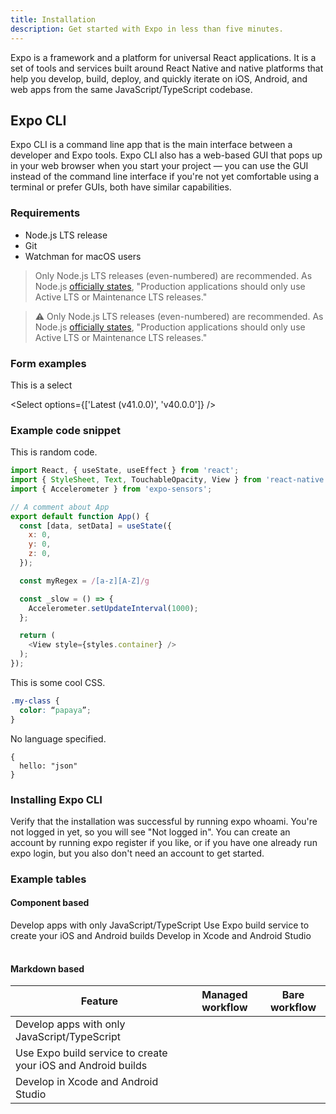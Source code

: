 ```yaml
---
title: Installation
description: Get started with Expo in less than five minutes.
---
```



Expo is a framework and a platform for universal React applications. It is a set of tools and services built around React Native and native platforms that help you develop, build, deploy, and quickly iterate on iOS, Android, and web apps from the same JavaScript/TypeScript codebase.

## Expo CLI

Expo CLI is a command line app that is the main interface between a developer and Expo tools. Expo CLI also has a web-based GUI that pops up in your web browser when you start your project — you can use the GUI instead of the command line interface if you're not yet comfortable using a terminal or prefer GUIs, both have similar capabilities.

### Requirements

- Node.js LTS release
- Git
- Watchman for macOS users

> Only Node.js LTS releases (even-numbered) are recommended. As Node.js [officially states](https://nodejs.org/en/about/releases/), "Production applications should only use Active LTS or Maintenance LTS releases."

> ⚠️ Only Node.js LTS releases (even-numbered) are recommended. As Node.js [officially states](https://nodejs.org/en/about/releases/), "Production applications should only use Active LTS or Maintenance LTS releases."

### Form examples

This is a select

<Select options={['Latest (v41.0.0)', 'v40.0.0']} />

### Example code snippet

This is random code.

```js title=TypeScript
import React, { useState, useEffect } from 'react';
import { StyleSheet, Text, TouchableOpacity, View } from 'react-native';
import { Accelerometer } from 'expo-sensors';

// A comment about App
export default function App() {
  const [data, setData] = useState({
    x: 0,
    y: 0,
    z: 0,
  });

  const myRegex = /[a-z][A-Z]/g

  const _slow = () => {
    Accelerometer.setUpdateInterval(1000);
  };

  return (
    <View style={styles.container} />
  );
});
```

This is some cool CSS.

```css title=CSS
.my-class {
  color: “papaya”;
}
```

No language specified.

```
{
  hello: "json"
}
```

### Installing Expo CLI

<!-- <Terminal
  cmd={['# Install the command line tools', '', '$ npm install --global expo-cli', '', '', '# Create a new project', '', '$ expo init my-project']}
  cmdCopy="npm install --global expo-cli"
/> -->

<!-- <Terminal cmd={['$ npm install --global expo-cli']} /> -->

<!-- <Terminal cmd={['# Install the command line tools', '', '$ npm install --global expo-cli']} /> -->

Verify that the installation was successful by running expo whoami. You're not logged in yet, so you will see "Not logged in". You can create an account by running expo register if you like, or if you have one already run expo login, but you also don't need an account to get started.

### Example tables

#### Component based

<Table
  headers={['Feature', 'Managed workflow', 'Bare workflow']}
  headersAlign={[null, undefined, TextAlign.Center]}
>
  <Row>
    <Cell>Develop apps with only JavaScript/TypeScript</Cell>
    <Cell><InfoIcon color="green" /></Cell>
    <Cell/>
  </Row>
  <Row>
    <Cell>Use Expo build service to create your iOS and Android builds</Cell>
    <Cell><InfoIcon color="green" /></Cell>
    <Cell textAlign={TextAlign.Center}><InfoIcon color="green" /></Cell>
  </Row>
  <Row>
    <Cell>Develop in Xcode and Android Studio</Cell>
    <Cell/>
    <Cell textAlign={TextAlign.Center}><InfoIcon color="green" /></Cell>
  </Row>
</Table>

#### Markdown based

| Feature | Managed workflow | Bare workflow |
| --- | --- | --- |
| Develop apps with only JavaScript/TypeScript | <InfoIcon color="green" /> | |
| Use Expo build service to create your iOS and Android builds | <InfoIcon color="green" /> | <InfoIcon color="green" /> |
| Develop in Xcode and Android Studio | | <InfoIcon color="green" /> |
